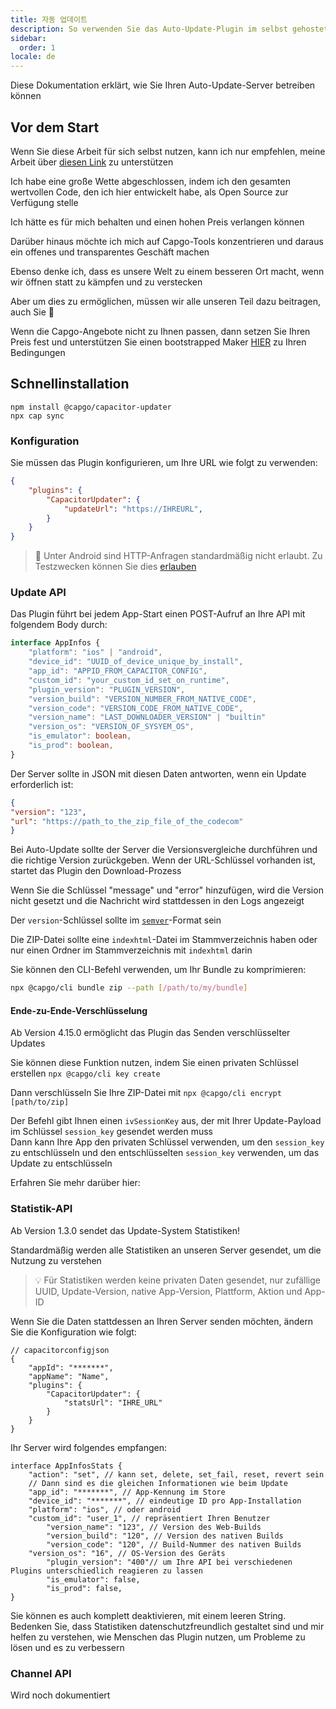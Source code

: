 ```yaml
---
title: 자동 업데이트
description: So verwenden Sie das Auto-Update-Plugin im selbst gehosteten Modus
sidebar:
  order: 1
locale: de
---
```



Diese Dokumentation erklärt, wie Sie Ihren Auto-Update-Server betreiben können

## Vor dem Start

Wenn Sie diese Arbeit für sich selbst nutzen, kann ich nur empfehlen, meine Arbeit über [diesen Link](https://github.com/sponsors/riderx/) zu unterstützen

Ich habe eine große Wette abgeschlossen, indem ich den gesamten wertvollen Code, den ich hier entwickelt habe, als Open Source zur Verfügung stelle

Ich hätte es für mich behalten und einen hohen Preis verlangen können

Darüber hinaus möchte ich mich auf Capgo-Tools konzentrieren und daraus ein offenes und transparentes Geschäft machen

Ebenso denke ich, dass es unsere Welt zu einem besseren Ort macht, wenn wir öffnen statt zu kämpfen und zu verstecken

Aber um dies zu ermöglichen, müssen wir alle unseren Teil dazu beitragen, auch Sie 🥹

Wenn die Capgo-Angebote nicht zu Ihnen passen, dann setzen Sie Ihren Preis fest und unterstützen Sie einen bootstrapped Maker [HIER](https://github.com/sponsors/riderx/) zu Ihren Bedingungen

## Schnellinstallation

```
npm install @capgo/capacitor-updater
npx cap sync
```

### Konfiguration

Sie müssen das Plugin konfigurieren, um Ihre URL wie folgt zu verwenden:

```json
{
	"plugins": {
		"CapacitorUpdater": {
			"updateUrl": "https://IHREURL",
		}
	}
}
```

> 🚧 Unter Android sind HTTP-Anfragen standardmäßig nicht erlaubt. Zu Testzwecken können Sie dies [erlauben](https://stackoverflow.com/questions/45940861/android-8-cleartext-http-traffic-not-permitted/)

### Update API

Das Plugin führt bei jedem App-Start einen POST-Aufruf an Ihre API mit folgendem Body durch:

```typescript
interface AppInfos {
    "platform": "ios" | "android",
    "device_id": "UUID_of_device_unique_by_install",
    "app_id": "APPID_FROM_CAPACITOR_CONFIG",
    "custom_id": "your_custom_id_set_on_runtime",
    "plugin_version": "PLUGIN_VERSION",
    "version_build": "VERSION_NUMBER_FROM_NATIVE_CODE",
    "version_code": "VERSION_CODE_FROM_NATIVE_CODE",
    "version_name": "LAST_DOWNLOADER_VERSION" | "builtin"
    "version_os": "VERSION_OF_SYSYEM_OS",
    "is_emulator": boolean,
    "is_prod": boolean,
}
```

Der Server sollte in JSON mit diesen Daten antworten, wenn ein Update erforderlich ist:

```json
{
"version": "123",
"url": "https://path_to_the_zip_file_of_the_codecom"
}
```

Bei Auto-Update sollte der Server die Versionsvergleiche durchführen und die richtige Version zurückgeben. Wenn der URL-Schlüssel vorhanden ist, startet das Plugin den Download-Prozess

Wenn Sie die Schlüssel "message" und "error" hinzufügen, wird die Version nicht gesetzt und die Nachricht wird stattdessen in den Logs angezeigt

Der `version`-Schlüssel sollte im [`semver`](https://semver.org/)-Format sein

Die ZIP-Datei sollte eine `indexhtml`-Datei im Stammverzeichnis haben oder nur einen Ordner im Stammverzeichnis mit `indexhtml` darin

Sie können den CLI-Befehl verwenden, um Ihr Bundle zu komprimieren:

```bash
npx @capgo/cli bundle zip --path [/path/to/my/bundle]
```

<LinkCard
	title="Update Endppint"
	href="/docs/self-hosted/auto-update/update-endpoint"
/>

#### Ende-zu-Ende-Verschlüsselung

Ab Version 4.15.0 ermöglicht das Plugin das Senden verschlüsselter Updates

Sie können diese Funktion nutzen, indem Sie einen privaten Schlüssel erstellen ``npx @capgo/cli key create``

Dann verschlüsseln Sie Ihre ZIP-Datei mit ``npx @capgo/cli encrypt [path/to/zip]``

Der Befehl gibt Ihnen einen `ivSessionKey` aus, der mit Ihrer Update-Payload im Schlüssel `session_key` gesendet werden muss\
Dann kann Ihre App den privaten Schlüssel verwenden, um den `session_key` zu entschlüsseln und den entschlüsselten `session_key` verwenden, um das Update zu entschlüsseln

Erfahren Sie mehr darüber hier:

<LinkCard
	title="Self-hosted Live Updates"
	href="https://capgo.app/blog/self-hosted-live-updates/"
/>

### Statistik-API

Ab Version 1.3.0 sendet das Update-System Statistiken!

Standardmäßig werden alle Statistiken an unseren Server gesendet, um die Nutzung zu verstehen

> 💡 Für Statistiken werden keine privaten Daten gesendet, nur zufällige UUID, Update-Version, native App-Version, Plattform, Aktion und App-ID

Wenn Sie die Daten stattdessen an Ihren Server senden möchten, ändern Sie die Konfiguration wie folgt:

```tsx
// capacitorconfigjson
{
	"appId": "*******",
	"appName": "Name",
	"plugins": {
		"CapacitorUpdater": {
			"statsUrl": "IHRE_URL"
		}
	}
}
```

Ihr Server wird folgendes empfangen:

```tsx
interface AppInfosStats {
	"action": "set", // kann set, delete, set_fail, reset, revert sein
	// Dann sind es die gleichen Informationen wie beim Update
	"app_id": "*******", // App-Kennung im Store
	"device_id": "*******", // eindeutige ID pro App-Installation
	"platform": "ios", // oder android
	"custom_id": "user_1", // repräsentiert Ihren Benutzer
        "version_name": "123", // Version des Web-Builds
        "version_build": "120", // Version des nativen Builds
        "version_code": "120", // Build-Nummer des nativen Builds
	"version_os": "16", // OS-Version des Geräts
        "plugin_version": "400"// um Ihre API bei verschiedenen Plugins unterschiedlich reagieren zu lassen
        "is_emulator": false,
    	"is_prod": false,
}
```

Sie können es auch komplett deaktivieren, mit einem leeren String. Bedenken Sie, dass Statistiken datenschutzfreundlich gestaltet sind und mir helfen zu verstehen, wie Menschen das Plugin nutzen, um Probleme zu lösen und es zu verbessern

<LinkCard
	title="Stats Endpoint"
	href="/docs/self-hosted/auto-update/stats-endpoint/"
/>

### Channel API

Wird noch dokumentiert
